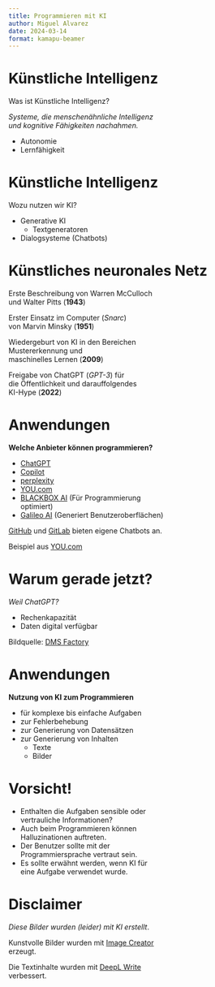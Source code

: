 ```yaml
---
title: Programmieren mit KI
author: Miguel Alvarez
date: 2024-03-14
format: kamapu-beamer
---
```


# Künstliche Intelligenz

Was ist Künstliche Intelligenz?

\vspace{0.5cm}

\small

*Systeme, die menschenähnliche Intelligenz\
und kognitive Fähigkeiten nachahmen.*

\normalsize

\vspace{0.5cm}

- Autonomie
- Lernfähigkeit

\sidepic{images/android.jpg}


# Künstliche Intelligenz

Wozu nutzen wir KI?

\vspace{0.5cm}

- Generative KI
  - Textgeneratoren
- Dialogsysteme (Chatbots)

\sidepic{images/chatbot.jpg}


# Künstliches neuronales Netz

\small

Erste Beschreibung von Warren McCulloch\
und Walter Pitts (**1943**)

\vspace{0.3cm}

Erster Einsatz im Computer (*Snarc*)\
von Marvin Minsky (**1951**)

\vspace{0.3cm}

Wiedergeburt von KI in den Bereichen\
Mustererkennung und\
maschinelles Lernen (**2009**)

\vspace{0.3cm}

Freigabe von ChatGPT (*GPT-3*) für\
die Öffentlichkeit und darauffolgendes\
KI-Hype (**2022**)


\sidepic{images/neuronales-netzwerk.png}


# Anwendungen

\small

**Welche Anbieter können programmieren?**

- [ChatGPT](https://chat.openai.com/)
- [Copilot](https://copilot.microsoft.comhttps://copilot.microsoft.com/)
- [perplexity](https://www.perplexity.ai/)
- [YOU.com](https://you.com/)
- [BLACKBOX AI](https://www.useblackbox.io/) (Für Programmierung\
  optimiert)
- [Galileo AI](https://www.usegalileo.ai/) (Generiert Benutzeroberflächen)

\vspace{0.3cm}

[GitHub](https://github.com/) und [GitLab](https://gitlab.com/) bieten eigene Chatbots an.

\vspace{0.3cm}

Beispiel aus [YOU.com](https://you.com/)

\sidepic{images/chatbot-latex.png}


# Warum gerade jetzt?

*Weil ChatGPT?*

\vspace{1cm}

- Rechenkapazität
- Daten digital verfügbar

\vspace{1cm}

\small

Bildquelle: [DMS Factory](https://www.dmsfactory.com/blog/geschichte-der-digitalisierung-zeitstrahl/)

\sidepic{images/time-line.png}

# Anwendungen

**Nutzung von KI zum Programmieren**

- für komplexe bis einfache Aufgaben
- zur Fehlerbehebung
- zur Generierung von Datensätzen
- zur Generierung von Inhalten
  - Texte
  - Bilder

\sidepic{images/working-ants.jpg}


# Vorsicht!

\small

- Enthalten die Aufgaben sensible oder\
  vertrauliche Informationen?
- Auch beim Programmieren können\
  Halluzinationen auftreten.
- Der Benutzer sollte mit der\
  Programmiersprache vertraut sein.
- Es sollte erwähnt werden, wenn KI für\
  eine Aufgabe verwendet wurde.

\sidepic{images/evil-wizard.jpg}


# Disclaimer

*Diese Bilder wurden (leider) mit KI erstellt*.

\vspace{2.5cm}

\small

Kunstvolle Bilder wurden mit [Image Creator](https://designer.microsoft.com/)\
erzeugt.

Die Textinhalte wurden mit [DeepL Write](https://www.deepl.com/write)\
verbessert.

\sidepic{images/trump-arrested.jpg}

#

\fullpic{images/closure.jpg}
